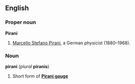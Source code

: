 ==English==

===Proper noun===
'''Pirani'''
# [[w:Marcello Pirani|Marcello Stefano Pirani]], a German physicist (1880–1968).

===Noun===
'''pirani''' (''plural'' '''piranis''')
#{{physics}}{{chemistry}} Short form of '''[[Pirani gauge]]'''